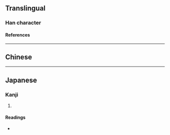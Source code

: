{{also|崙}}
{{character info}}
==Translingual==

===Han character===
{{Han char|rn=46|rad=山|as=08|sn=11|four=|canj=UOMB,XUOMB|ids=⿰山侖}}

====References====
{{Han ref|kx=0314.110|dkj=08182|dj=0615.020|hdz=10781.050|uh=5D18|ud=23832}}

----

==Chinese==
{{zh-see|崙}}

----

==Japanese==

===Kanji===
{{ja-kanji|grade=|rs=山08}}

# {{rfdef|ja|sort=山08}}

====Readings====
* {{ja-readings
|goon=ろん
|kanon=ろん
|kun=
}}